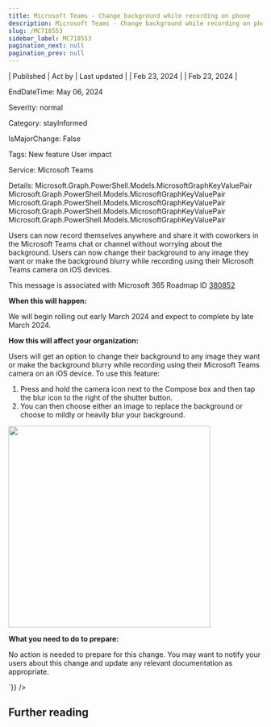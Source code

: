 ```yaml
---
title: Microsoft Teams - Change background while recording on phone
description: Microsoft Teams - Change background while recording on phone
slug: /MC718553
sidebar_label: MC718553
pagination_next: null
pagination_prev: null
---
```



| Published | Act by | Last updated |
| Feb 23, 2024 |  | Feb 23, 2024 |

EndDateTime: May 06, 2024

Severity: normal

Category: stayInformed

IsMajorChange: False

Tags: New feature User impact

Service: Microsoft Teams

Details: Microsoft.Graph.PowerShell.Models.MicrosoftGraphKeyValuePair Microsoft.Graph.PowerShell.Models.MicrosoftGraphKeyValuePair Microsoft.Graph.PowerShell.Models.MicrosoftGraphKeyValuePair Microsoft.Graph.PowerShell.Models.MicrosoftGraphKeyValuePair Microsoft.Graph.PowerShell.Models.MicrosoftGraphKeyValuePair

<div dangerouslySetInnerHTML={{__html:`
<p>Users can now record themselves anywhere and share it with coworkers in the Microsoft Teams chat or channel without worrying about the background. Users can now change their background to any image they want or make the background blurry while recording using their Microsoft Teams camera on iOS devices.</p>
<p>This message is associated with Microsoft 365 Roadmap ID <a href="https://www.microsoft.com/microsoft-365/roadmap?filters=&amp;searchterms=380852" target="_blank">380852</a></p>
<p><b>When this will happen:</b></p><p>We will begin rolling out early March 2024 and expect to complete by late March 2024.</p>

<p><b>How this will affect your organization:</b></p>

<p>Users will get an option to change their background to any image they want or make the background blurry while recording using their Microsoft Teams camera on an iOS device. To use this feature: </p><ol><li>Press and hold the camera icon next to the Compose box and then tap the blur icon to the right of the shutter button. </li><li>You can then choose either an image to replace the background or choose to mildly or heavily blur your background.</li></ol><p><img src="https://img-prod-cms-rt-microsoft-com.akamaized.net/cms/api/am/imageFileData/RW1hr0u?ver=1948" style="width: 400px;"><br></p>
<p><b>What you need to do to prepare:</b></p>
<p>No action is needed to prepare for this change. You may want to notify your users about this change and update any relevant documentation as appropriate.</p>
`}} />

## Further reading
